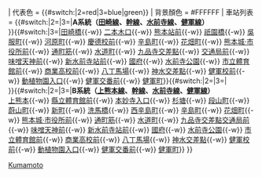 {{鐵道路線|
| 模板名稱 =熊本市電
| 名稱 = [[熊本市電]]{{#switch:{{lc:{{{mode}}}}}|2= A系統（[[田崎線|熊本市電田崎線]]、[[熊本市電幹線|幹線]]、[[水前寺線]]、[[健軍線]]）|3= B系統（[[上熊本線|熊本市電上熊本線]]、[[熊本市電幹線|幹線]]、[[水前寺線]]、[[健軍線]]）|}}
| 代表色  = {{#switch:{{lc:{{{mode}}}}}|2=red|3=blue|green}}
| 背景顏色 = #FFFFFF 
| 車站列表 =  {{#switch:{{lc:{{{mode}}}}}|2=|3=|'''{{Color|red|■}}A系統（[[田崎線]]、[[幹線 (熊本市電)|幹線]]、[[水前寺線]]、[[健軍線]]）'''<br />}}{{#switch:{{lc:{{{mode}}}}}|3=|[[田崎橋停留場|田崎橋]]{{-w}} [[二本木口停留場|二本木口]]{{-w}} [[熊本站|熊本站前]]{{-w}} [[祇園橋停留場|祇園橋]]{{-w}} [[吳服町停留場|吳服町]]{{-w}} [[河原町停留場|河原町]]{{-w}} [[慶德校前停留場|慶德校前]]{{-w}} [[辛島町停留場|辛島町]]{{-w}} [[花畑町停留場|花畑町]]{{-w}} [[熊本城·市役所前停留場|熊本城·市役所前]]{{-w}} [[通町筋停留場|通町筋]]{{-w}} [[水道町停留場|水道町]]{{-w}} [[九品寺交差點停留場|九品寺交差點]]{{-w}} [[交通局前停留場|交通局前]]{{-w}} [[味噌天神前停留場|味噌天神前]]{{-w}} [[新水前寺站|新水前寺站前]]{{-w}} [[國府停留場|國府]]{{-w}} [[水前寺公園停留場|水前寺公園]]{{-w}} [[市立體育館前停留場|市立體育館前]]{{-w}} [[商業高校前停留場|商業高校前]]{{-w}} [[八丁馬場停留場|八丁馬場]]{{-w}} [[神水交差點停留場|神水交差點]]{{-w}} [[健軍校前停留場|健軍校前]]{{-w}} [[動植物園入口停留場|動植物園入口]]{{-w}} [[健軍交番前停留場|健軍交番前]]{{-w}} [[健軍町停留場|健軍町]]}}{{#switch:{{lc:{{{mode}}}}}|2=|3=|<br />}}{{#switch:{{lc:{{{mode}}}}}|2=|3=|'''{{Color|blue|■}}B系統（[[上熊本線]]、[[幹線 (熊本市電)|幹線]]、[[水前寺線]]、[[健軍線]]）'''<br />[[上熊本站|上熊本]]{{-w}} [[縣立體育館前停留場|縣立體育館前]]{{-w}} [[本妙寺入口停留場|本妙寺入口]]{{-w}} [[杉塘停留場|杉塘]]{{-w}} [[段山町停留場|段山町]]{{-w}} [[蔚山町停留場|蔚山町]]{{-w}} [[新町停留場|新町]]{{-w}} [[洗馬橋停留場|洗馬橋]]{{-w}} [[西辛島町停留場|西辛島町]]{{-w}} [[辛島町停留場|辛島町]]{{-w}} [[花畑町停留場|花畑町]]{{-w}} [[熊本城·市役所前停留場|熊本城·市役所前]]{{-w}} [[通町筋停留場|通町筋]]{{-w}} [[水道町停留場|水道町]]{{-w}} [[九品寺交差點停留場|九品寺交差點]][[交通局前停留場|交通局前]]{{-w}} [[味噌天神前停留場|味噌天神前]]{{-w}} [[新水前寺站|新水前寺站前]]{{-w}} [[國府停留場|國府]]{{-w}} [[水前寺公園停留場|水前寺公園]]{{-w}} [[市立體育館前停留場|市立體育館前]]{{-w}} [[商業高校前停留場|商業高校前]]{{-w}} [[八丁馬場停留場|八丁馬場]]{{-w}} [[神水交差點停留場|神水交差點]]{{-w}} [[健軍校前停留場|健軍校前]]{{-w}} [[動植物園入口停留場|動植物園入口]]{{-w}} [[健軍交番前停留場|健軍交番前]]{{-w}} [[健軍町停留場|健軍町]]}}
}}<noinclude>
[[Category:日本鐵路路線模板|Kumamoto]]
</noinclude>